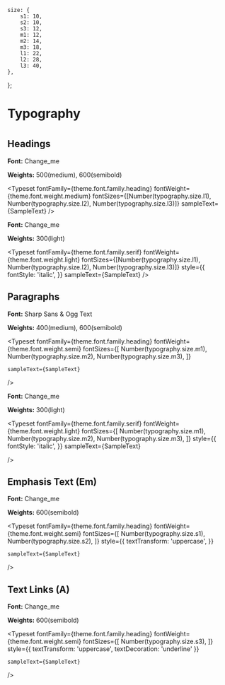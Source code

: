 
<Meta title="Typography" />

	size: {
		s1: 10,
		s2: 10,
		s3: 12,
		m1: 12,
		m2: 14,
		m3: 18,
		l1: 22,
		l2: 28,
		l3: 40,
	},

};


# Typography

#

#

#

## Headings

**Font:** Change_me

**Weights:** 500(medium), 600(semibold)

<Typeset
    fontFamily={theme.font.family.heading}
    fontWeight={theme.font.weight.medium}
    fontSizes={[Number(typography.size.l1), Number(typography.size.l2), Number(typography.size.l3)]}
    sampleText={SampleText}
/>

**Font:** Change_me

**Weights:** 300(light)

<Typeset
    fontFamily={theme.font.family.serif}
    fontWeight={theme.font.weight.light}
    fontSizes={[Number(typography.size.l1), Number(typography.size.l2), Number(typography.size.l3)]}
    style={{
        fontStyle: 'italic',
    }}
    sampleText={SampleText}
/>

## Paragraphs

**Font:** Sharp Sans & Ogg Text

**Weights:** 400(medium), 600(semibold)

<Typeset
    fontFamily={theme.font.family.heading}
    fontWeight={theme.font.weight.semi}
	fontSizes={[
		Number(typography.size.m1),
		Number(typography.size.m2),
		Number(typography.size.m3),
	]}

    sampleText={SampleText}

/>

**Font:** Change_me

**Weights:** 300(light)

<Typeset
	fontFamily={theme.font.family.serif}
    fontWeight={theme.font.weight.light}
	fontSizes={[
		Number(typography.size.m1),
		Number(typography.size.m2),
		Number(typography.size.m3),
	]}
	style={{
		fontStyle: 'italic',
	}}
    sampleText={SampleText}

/>

## Emphasis Text (Em)

**Font:** Change_me

**Weights:** 600(semibold)

<Typeset
    fontFamily={theme.font.family.heading}
    fontWeight={theme.font.weight.semi}
	fontSizes={[
		Number(typography.size.s1),
		Number(typography.size.s2),
	]}
    style={{
        textTransform: 'uppercase',
    }}

    sampleText={SampleText}

/>

## Text Links (A)

**Font:** Change_me

**Weights:** 600(semibold)

<Typeset
    fontFamily={theme.font.family.heading}
    fontWeight={theme.font.weight.semi}
	fontSizes={[
		Number(typography.size.s3),
	]}
    style={{
        textTransform: 'uppercase',
        textDecoration: 'underline'
    }}

    sampleText={SampleText}

/>
